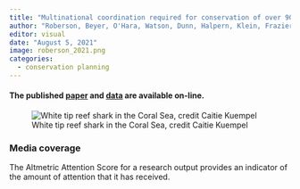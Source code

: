 ```yaml
---
title: "Multinational coordination required for conservation of over 90% of marine species"
author: "Roberson, Beyer, O'Hara, Watson, Dunn, Halpern, Klein, Frazier, Kuempel, Williams, Grantham, Montgomery, Kark, Runting"
editor: visual
date: "August 5, 2021"
image: roberson_2021.png
categories:
  - conservation planning
---
```



#### The published [paper](https://onlinelibrary.wiley.com/doi/abs/10.1111/gcb.15844) and [data](https://github.com/lroberson/transboundary_spp_pub) are available on-line.

![White tip reef shark in the Coral Sea, credit Caitie Kuempel](roberson_2021.png)

### Media coverage

The Altmetric Attention Score for a research output provides an indicator of the amount of attention that it has received.

```{=html}
<script type="text/javascript" src="https://d1bxh8uas1mnw7.cloudfront.net/assets/embed.js"></script>
```
::: {.altmetric-embed data-badge-type="medium-donut" data-badge-details="right" data-doi="10.1111/gcb.15844"}
:::
